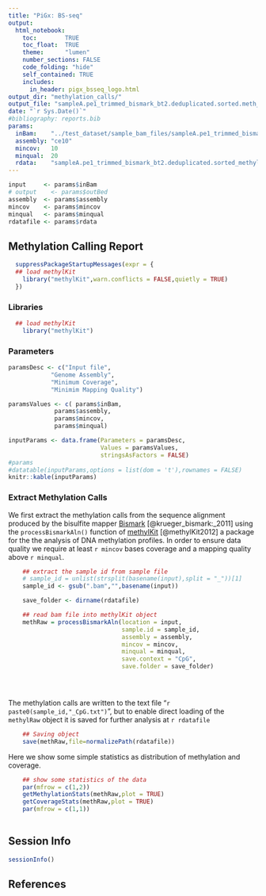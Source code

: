 ```yaml
---
title: "PiGx: BS-seq"
output: 
  html_notebook:
    toc:        TRUE
    toc_float:  TRUE
    theme:      "lumen"
    number_sections: FALSE
    code_folding: "hide"
    self_contained: TRUE
    includes:
      in_header: pigx_bsseq_logo.html
output_dir: "methylation_calls/"
output_file: "sampleA.pe1_trimmed_bismark_bt2.deduplicated.sorted.meth_calls.html"
date: "`r Sys.Date()`"
#bibliography: reports.bib
params:
  inBam:    "../test_dataset/sample_bam_files/sampleA.pe1_trimmed_bismark_bt2.deduplicated.sorted.bam"
  assembly: "ce10"
  mincov:   10
  minqual:  20
  rdata:    "sampleA.pe1_trimmed_bismark_bt2.deduplicated.sorted_methylRaw.RData"
---
```


```r

input     <- params$inBam
# output    <- params$outBed
assembly  <- params$assembly
mincov    <- params$mincov
minqual   <- params$minqual
rdatafile <- params$rdata
```

## Methylation Calling Report


<!-- this is the local dir: `r  getwd()` -->
<!-- Here I need to write a short section why we do this -->

```r

  suppressPackageStartupMessages(expr = {
  ## load methylKit
    library("methylKit",warn.conflicts = FALSE,quietly = TRUE)
  })
```

### Libraries
```r

  ## load methylKit
    library("methylKit")

```

### Parameters
```r

paramsDesc <- c("Input file",
            "Genome Assembly",
            "Minimum Coverage",
            "Minimim Mapping Quality")

paramsValues <- c( params$inBam,
             params$assembly,
             params$mincov,
             params$minqual)

inputParams <- data.frame(Parameters = paramsDesc,
                          Values = paramsValues,
                          stringsAsFactors = FALSE)
#params
#datatable(inputParams,options = list(dom = 't'),rownames = FALSE)
knitr::kable(inputParams)
```




### Extract Methylation Calls

We first extract the methylation calls from the sequence alignment produced by the bisulfite mapper [Bismark](https://www.bioinformatics.babraham.ac.uk/projects/bismark/) [@krueger_bismark:_2011] using the `processBismarkAln()` function of [methylKit](https://bioconductor.org/packages/release/bioc/html/methylKit.html) [@methylKit2012]  a package for the the analysis of DNA methylation profiles. In order to ensure data quality we require at least `r mincov` bases coverage and a mapping quality above `r minqual`. 

```r

    ## extract the sample id from sample file 
    # sample_id = unlist(strsplit(basename(input),split = "_"))[1]
    sample_id <- gsub(".bam","",basename(input))

    save_folder <- dirname(rdatafile)

    ## read bam file into methylKit object
    methRaw = processBismarkAln(location = input,
                                sample.id = sample_id,
                                assembly = assembly,
                                mincov = mincov,
                                minqual = minqual,
                                save.context = "CpG",
                                save.folder = save_folder)


  
```
The methylation calls are written to the text file "`r paste0(sample_id,"_CpG.txt")`", 
but to enable direct loading of the `methylRaw` object it is saved for further analysis at `r rdatafile`
```r
    ## Saving object
    save(methRaw,file=normalizePath(rdatafile)) 
```

Here we show some simple statistics as distribution of methylation and coverage.

```r

    ## show some statistics of the data  
    par(mfrow = c(1,2))
    getMethylationStats(methRaw,plot = TRUE)
    getCoverageStats(methRaw,plot = TRUE)
    par(mfrow = c(1,1))
    
```


<!-- ### Segmentation of methylation profile -->

<!-- The segmentation of the methylation profile is done using the methSeg() function, where change-points in the genome wide  signal are recorded and the genome is partitioned into regions between consecutive change points. This approach is typically used in the context of copy number variation detection [@klambauer2012] but can be applied to methylome segmentation as well [@Wreczycka2017]. Here the identified segments are further clustered based on their average methylation signal using a mixture modeling approach allowing the detection of distinct regions inside the genome  [@Wreczycka2017]. -->

<!-- ```{r} -->

<!--     ## Segmentation -->
<!--     res.gr = methSeg(methRaw,diagnostic.plot=TRUE) -->

<!--     ## convert to data.frame -->
<!--     res.df <- as.data.frame(res.gr) -->
<!--     res.df$seg.mean <- round(res.df$seg.mean,digits = 3) -->

<!--     ## show the regions -->
<!--     datatable(res.df, -->
<!--               extensions = 'Buttons',  -->
<!--               options = list( -->
<!--                 dom = 'Bfrtip', -->
<!--                 buttons = c('copy', 'csv', 'excel', 'pdf', 'print'), -->
<!--                 scrollX = TRUE), -->
<!--               caption = "Resulting Segments", -->
<!--               rownames = FALSE) -->
<!-- ``` -->

<!-- ### Export -->

<!-- Finally we export the regions to a *BED* file, which can be loaded into any genome browser like [IGV](http://software.broadinstitute.org/software/igv/) or [UCSC](https://genome.ucsc.edu/) to allow for further analysis, annotation and visualisation.  -->
<!-- ```{r} -->
<!--     ## export segments to bed file -->
<!--     methSeg2bed(segments = res.gr, -->
<!--                 trackLine = paste0("track name='meth segments ' description='meth segments of ", -->
<!--                                     sample_id," mapped to ",assembly,"' itemRgb=On"), -->
<!--                 colramp=colorRamp(c("gray","green", "darkgreen")), -->
<!--                 filename = output) -->

<!-- ``` -->

## Session Info

```r
sessionInfo()
```



## References
